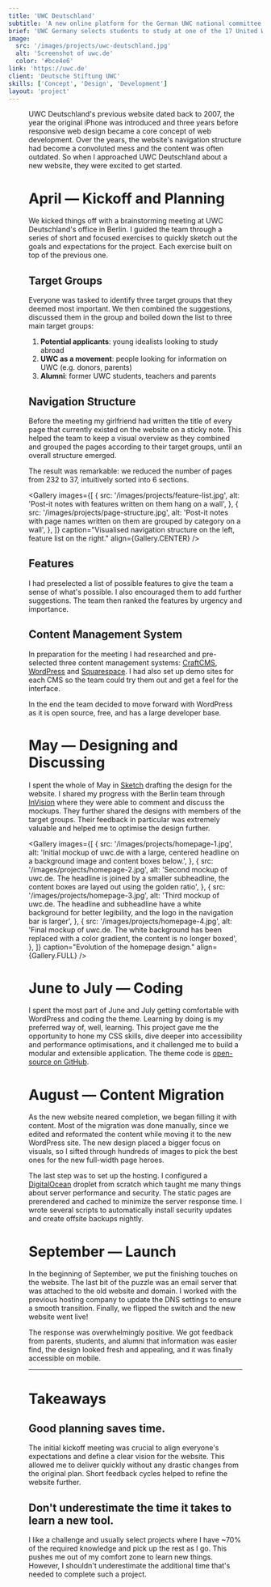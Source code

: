 ```yaml
---
title: 'UWC Deutschland'
subtitle: 'A new online platform for the German UWC national committee.'
brief: 'UWC Germany selects students to study at one of the 17 United World College worldwide. I guided them through the process of recreating their online content, designed the new website, and developed a custom WordPress theme.'
image:
  src: '/images/projects/uwc-deutschland.jpg'
  alt: 'Screenshot of uwc.de'
  color: '#bce4e6'
link: 'https://uwc.de'
client: 'Deutsche Stiftung UWC'
skills: ['Concept', 'Design', 'Development']
layout: 'project'
---
```



<Figure
  image={{
    src: '/images/projects/uwc-deutschland-desktop-mobile.jpg',
    alt: 'Screenshot of uwc.de',
    aspectRatio: 16 / 9,
  }}
  align={Figure.FULL}
/>

UWC Deutschland's previous website dated back to 2007, the year the original iPhone was introduced and three years before responsive web design became a core concept of web development. Over the years, the website's navigation structure had become a convoluted mess and the content was often outdated. So when I approached UWC Deutschland about a new website, they were excited to get started.

# April — Kickoff and Planning

We kicked things off with a brainstorming meeting at UWC Deutschland's office in Berlin. I guided the team through a series of short and focused exercises to quickly sketch out the goals and expectations for the project. Each exercise built on top of the previous one.

## Target Groups

Everyone was tasked to identify three target groups that they deemed most important. We then combined the suggestions, discussed them in the group and boiled down the list to three main target groups:

1. **Potential applicants**: young idealists looking to study abroad
1. **UWC as a movement**: people looking for information on UWC (e.g. donors, parents)
1. **Alumni**: former UWC students, teachers and parents

## Navigation Structure

Before the meeting my girlfriend had written the title of every page that currently existed on the website on a sticky note. This helped the team to keep a visual overview as they combined and grouped the pages according to their target groups, until an overall structure emerged.

The result was remarkable: we reduced the number of pages from 232 to 37, intuitively sorted into 6 sections.

<Gallery
  images={[
    {
      src: '/images/projects/feature-list.jpg',
      alt: 'Post-it notes with features written on them hang on a wall',
    },
    {
      src: '/images/projects/page-structure.jpg',
      alt:
        'Post-it notes with page names written on them are grouped by category on a wall',
    },
  ]}
  caption="Visualised navigation structure on the left, feature list on the right."
  align={Gallery.CENTER}
/>

## Features

I had preselected a list of possible features to give the team a sense of what's possible. I also encouraged them to add further suggestions. The team then ranked the features by urgency and importance.

## Content Management System

In preparation for the meeting I had researched and pre-selected three content management systems: [CraftCMS](https://craftcms.com/), [WordPress](https://wordpress.org/) and [Squarespace](https://www.squarespace.com/). I had also set up demo sites for each CMS so the team could try them out and get a feel for the interface.

In the end the team decided to move forward with WordPress as it is open source, free, and has a large developer base.

# May — Designing and Discussing

I spent the whole of May in [Sketch](https://www.sketch.com/) drafting the design for the website. I shared my progress with the Berlin team through [InVision](https://www.invisionapp.com/) where they were able to comment and discuss the mockups. They further shared the designs with members of the target groups. Their feedback in particular was extremely valuable and helped me to optimise the design further.

<Gallery
  images={[
    {
      src: '/images/projects/homepage-1.jpg',
      alt:
        'Initial mockup of uwc.de with a large, centered headline on a background image and content boxes below.',
    },
    {
      src: '/images/projects/homepage-2.jpg',
      alt:
        'Second mockup of uwc.de. The headline is joined by a smaller subheadline, the content boxes are layed out using the golden ratio',
    },
    {
      src: '/images/projects/homepage-3.jpg',
      alt:
        'Third mockup of uwc.de. The headline and subheadline have a white background for better legibility, and the logo in the navigation bar is larger',
    },
    {
      src: '/images/projects/homepage-4.jpg',
      alt:
        'Final mockup of uwc.de. The white background has been replaced with a color gradient, the content is no longer boxed',
    },
  ]}
  caption="Evolution of the homepage design."
  align={Gallery.FULL}
/>

# June to July — Coding

I spent the most part of June and July getting comfortable with WordPress and coding the theme. Learning by doing is my preferred way of, well, learning. This project gave me the opportunity to hone my CSS skills, dive deeper into accessibility and performance optimisations, and it challenged me to build a modular and extensible application. The theme code is [open-source on GitHub](https://github.com/uwc/uwc-wordpress).

# August — Content Migration

As the new website neared completion, we began filling it with content. Most of the migration was done manually, since we edited and reformated the content while moving it to the new WordPress site. The new design placed a bigger focus on visuals, so I sifted through hundreds of images to pick the best ones for the new full-width page heroes.

The last step was to set up the hosting. I configured a [DigitalOcean](https://www.digitalocean.com/) droplet from scratch which taught me many things about server performance and security. The static pages are prerendered and cached to minimize the server response time. I wrote several scripts to automatically install security updates and create offsite backups nightly.

# September — Launch

In the beginning of September, we put the finishing touches on the website. The last bit of the puzzle was an email server that was attached to the old website and domain. I worked with the previous hosting company to update the DNS settings to ensure a smooth transition. Finally, we flipped the switch and the new website went live!

The response was overwhelmingly positive. We got feedback from parents, students, and alumni that information was easier find, the design looked fresh and appealing, and it was finally accessible on mobile.

---

# Takeaways

## Good planning saves time.

The initial kickoff meeting was crucial to align everyone's expectations and define a clear vision for the website. This allowed me to deliver quickly without any drastic changes from the original plan. Short feedback cycles helped to refine the website further.

## Don't underestimate the time it takes to learn a new tool.

I like a challenge and usually select projects where I have ~70% of the required knowledge and pick up the rest as I go. This pushes me out of my comfort zone to learn new things. However, I shouldn't underestimate the additional time that's needed to complete such a project.
